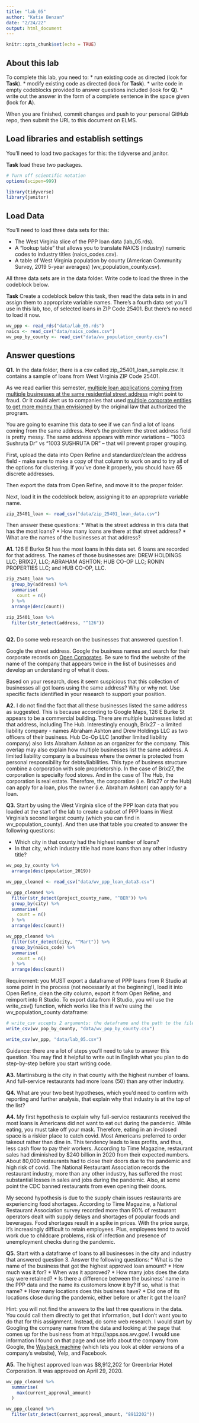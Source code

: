 ```yaml
---
title: "lab_05"
author: "Katie Benzan"
date: "2/24/22"
output: html_document
---
```


```r
knitr::opts_chunk$set(echo = TRUE)
```

## About this lab

To complete this lab, you need to:
* run existing code as directed (look for **Task**).
* modify existing code as directed (look for **Task**).
* write code in empty codeblocks provided to answer questions included (look for **Q**).
* write out the answer in the form of a complete sentence in the space given (look for **A**).

When you are finished, commit changes and push to your personal GitHub repo, then submit the URL to this document on ELMS.

## Load libraries and establish settings

You'll need to load two packages for this: the tidyverse and janitor.

**Task** load these two packages.

```r
# Turn off scientific notation
options(scipen=999)

library(tidyverse)
library(janitor)

```

## Load Data

You'll need to load three data sets for this:

* The West Virginia slice of the PPP loan data (lab_05.rds).
* A "lookup table" that allows you to translate NAICS (industry) numeric codes to industry titles (naics_codes.csv).
* A table of West Virginia population by county (American Community Survey, 2019 5-year averages) (wv_population_county.csv).

All three data sets are in the data folder.  Write code to load the three in the codeblock below.

**Task** Create a codeblock below this task, then read the data sets in in and assign them to appropriate variable names. There's a fourth data set you'll use in this lab, too, of selected loans in ZIP Code 25401. But there's no need to load it now.

```r
wv_ppp <- read_rds("data/lab_05.rds")
naics <- read_csv("data/naics_codes.csv")
wv_pop_by_county <- read_csv("data/wv_population_county.csv")
```


## Answer questions

**Q1.** In the data folder, there is a csv called zip_25401_loan_sample.csv.  It contains a sample of loans from West Virginia ZIP Code 25401.

As we read earlier this semester, [multiple loan applications coming from multiple businesses at the same residential street address](https://www.nytimes.com/2021/08/17/business/ppp-fraud-covid.html) might point to fraud. Or it could alert us to companies that used [multiple corporate entities to get more money than envisioned](https://www.propublica.org/article/different-names-same-address-how-big-businesses-got-government-loans-meant-for-small-businesses) by the original law that authorized the program.   

You are going to examine this data to see if we can find a lot of loans coming from the same address.  Here's the problem: the street address field is pretty messy.  The same address appears with minor variations --  "1003 Sushruta Dr" vs "1003 SUSHRUTA DR" -- that will prevent proper grouping.

First, upload the data into Open Refine and standardize/clean the address field - make sure to make a copy of that column to work on and to try all of the options for clustering. If you've done it properly, you should have 65 discrete addresses.

Then export the data from Open Refine, and move it to the proper folder.

Next, load it in the codeblock below, assigning it to an appropriate variable name.

```r
zip_25401_loan <- read_csv("data/zip_25401_loan_data.csv")
```


Then answer these questions:
* What is the street address in this data that has the most loans?
* How many loans are there at that street address?
* What are the names of the businesses at that address?

**A1.** 
 126 E Burke St has the most loans in this data set. 6 loans are recorded for that address. 
The names of those businesses are: DREW HOLDINGS LLC; BRIX27, LLC; ABRAHAM ASHTON; HUB CO-OP LLC; RONIN PROPERTIES LLC; and HUB CO-OP, LLC.
```r
zip_25401_loan %>% 
  group_by(address) %>% 
  summarise(
    count = n()
  ) %>% 
  arrange(desc(count))

zip_25401_loan %>% 
  filter(str_detect(address, "^126"))
  
```

**Q2.** Do some web research on the businesses that answered question 1.  

Google the street address.  Google the business names and search for their corporate records on [Open Corporates](https://opencorporates.com/). Be sure to find the website of the name of the company that appears twice in the list of businesses and develop an understanding of what it does.

Based on your research, does it seem suspicious that this collection of businesses all got loans using the same address? Why or why not. Use specific facts identified in your research to support your position.

**A2.**
I do not find the fact that all these businesses listed the same address as suggested. This is because according to Google Maps, 126 E Burke St appears to be a commercial building. There are multiple businesses listed at that address, including The Hub. Interestingly enough, Brix27 - a limited liability company - names Abraham Ashton and Drew Holdings LLC as two officers of their business. Hub Co-Op LLC (another limited liability company) also lists Abraham Ashton as an organizer for the company. This overlap may also explain how multiple businesses list the same address. A limited liability company is a business where the owner is protected from personal responsibility for debts/liabilities. This type of business structure combine a corporation with sole proprietorship. In the case of Brix27, the corporation is specialty food stores. And in the case of The Hub, the corporation is real estate. Therefore, the corporation (i.e. Brix27 or the Hub) can apply for a loan, plus the owner (i.e. Abraham Ashton) can apply for a loan.

**Q3.** Start by using the West Virginia slice of the PPP loan data that you loaded at the start of the lab to create a subset of PPP loans in West Virginia's second largest county (which you can find in wv_population_county). And then use that table you created to answer the following questions:

* Which city in that county had the highest number of loans?
* In that city, which industry title had more loans than any other industry title?

```r
wv_pop_by_county %>% 
  arrange(desc(population_2019))

wv_ppp_cleaned <- read_csv("data/wv_ppp_loan_data3.csv")

wv_ppp_cleaned %>% 
  filter(str_detect(project_county_name, "^BER")) %>% 
  group_by(city) %>% 
  summarise(
    count = n()
  ) %>% 
  arrange(desc(count))

wv_ppp_cleaned %>% 
  filter(str_detect(city, "^Mart")) %>% 
  group_by(naics_code) %>% 
  summarise(
    count = n()
  ) %>% 
  arrange(desc(count))
```


Requirement: you MUST export a dataframe of PPP loans from R Studio at some point in the process (not necessarily at the beginning!), load it into Open Refine, clean the city column, export it from Open Refine, and reimport into R Studio. To export data from R Studio, you will use the write_csv() function, which works like this if we're using the wv_population_county dataframe:

```r
# write_csv accepts 2 arguments: the dataframe and the path to the file you write out
write_csv(wv_pop_by_county, "data/wv_pop_by_county.csv")

write_csv(wv_ppp, "data/lab_05.csv")
```

Guidance: there are a lot of steps you'll need to take to answer this question. You may find it helpful to write out in English what you plan to do step-by-step before you start writing code.   

**A3.**
Martinsburg is the city in that county with the highest number of loans. And full-service restaurants had more loans (50) than any other industry.

**Q4.** What are your two best hypotheses, which you'd need to confirm with reporting and further analysis, that explain why that industry is at the top of the list?

**A4.**
My first hypothesis to explain why full-service restaurants received the most loans is Americans did not want to eat out during the pandemic. While eating, you must take off your mask. Therefore, eating in an in-closed space is a riskier place to catch covid. Most Americans preferred to order takeout rather than dine in. This tendency leads to less profits, and thus, less cash flow to pay their workers. According to Time Magazine, restaurant sales had diminished by $240 billion in 2020 from their expected numbers. About 80,000 restaurants had to close their doors due to the pandemic and high risk of covid. The National Restaurant Association records the restaurant industry, more than any other industry, has suffered the most substantial losses in sales and jobs during the pandemic. Also, at some point the CDC banned restaurants from even opening their doors.

My second hypothesis is due to the supply chain issues restaurants are experiencing food shortages. According to Time Magazine, a National Restaurant Association survey recorded more than 90% of restaurant operators dealt with supply delays and shortages of popular foods and beverages. Food shortages result in a spike in prices. With the price surge, it’s increasingly difficult to retain employees. Plus, employees tend to avoid work due to childcare problems, risk of infection and presence of unemployment checks during the pandemic. 

**Q5.** Start with a dataframe of loans to all businesses in the city and industry that answered question 3. Answer the following questions:
* What is the name of the business that got the highest approved loan amount?
* How much was it for?
* When was it approved?
* How many jobs does the data say were retained?
* Is there a difference between the business' name in the PPP data and the name its customers know it by? If so, what is that name?
* How many locations does this business have?
* Did one of its locations close during the pandemic, either before or after it got the loan?

Hint: you will not find the answers to the last three questions in the data.  You could call them directly to get that information, but I don't want you to do that for this assignment.  Instead, do some web research. I would start by Googling the company name from the data and looking at the page that comes up for the business from at http://apps.sos.wv.gov/. I would use information I found on that page and use info about the company from Google, the [Wayback machine](https://archive.org/web/) (which lets you look at older versions of a company's website), Yelp, and Facebook.

**A5.**
The highest approved loan was $8,912,202 for Greenbriar Hotel Corporation. It was approved on April 29, 2020. 
```r
wv_ppp_cleaned %>% 
  summarise(
    max(current_approval_amount)
  )

wv_ppp_cleaned %>% 
  filter(str_detect(current_approval_amount, "8912202")) 
```


